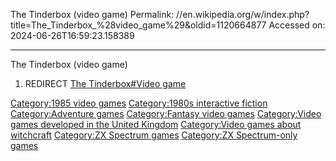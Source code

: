 The Tinderbox (video game)
Permalink: //en.wikipedia.org/w/index.php?title=The_Tinderbox_%28video_game%29&oldid=1120664877
Accessed on: 2024-06-26T16:59:23.158389



------
The Tinderbox (video game)
#REDIRECT [[The Tinderbox#Video game]]

{{DEFAULTSORT:Tinderbox (video game), The}}
[[Category:1985 video games]]
[[Category:1980s interactive fiction]]
[[Category:Adventure games]]
[[Category:Fantasy video games]]
[[Category:Video games developed in the United Kingdom]]
[[Category:Video games about witchcraft]]
[[Category:ZX Spectrum games]]
[[Category:ZX Spectrum-only games]]